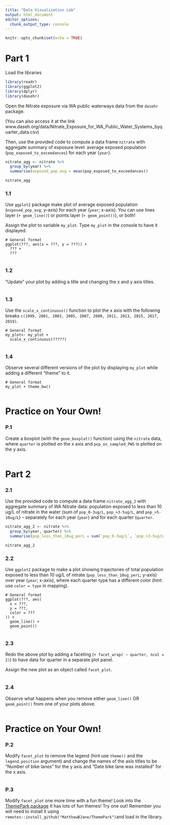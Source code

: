 ```yaml
---
title: "Data Visualization Lab"
output: html_document
editor_options: 
  chunk_output_type: console
---
```


```r
knitr::opts_chunk$set(echo = TRUE)
```

# Part 1

Load the libraries

```r
library(readr)
library(ggplot2)
library(dplyr)
library(dasehr)
```

Open the Nitrate exposure via WA public waterways data from the `dasehr` package.

(You can also access it at the link www.daseh.org/data/Nitrate_Exposure_for_WA_Public_Water_Systems_byquarter_data.csv)

Then, use the provided code to compute a data frame `nitrate` with aggregate summary of exposure level: average exposed population  (`pop_exposed_to_exceedances`) for each year (`year`). 

```r

nitrate_agg <- nitrate %>%
  group_by(year) %>%
  summarise(exposed_pop_avg = mean(pop_exposed_to_exceedances))

nitrate_agg
```

### 1.1

Use `ggplot2` package make plot of average exposed population (`exposed_pop_avg`; y-axis) for each year (`year`; x-axis). You can use lines layer (`+ geom_line()`) or points layer (`+ geom_point()`), or both!

Assign the plot to variable `my_plot`. Type `my_plot` in the console to have it displayed.

```
# General format
ggplot(???, aes(x = ???, y = ???)) +
  ??? +
  ???
```

```r


```

### 1.2

"Update" your plot by adding a title and changing the x and y axis titles. 

```r

```

### 1.3

Use the `scale_x_continuous()` function to plot the x axis with the following breaks `c(1999, 2001, 2003, 2005, 2007, 2009, 2011, 2013, 2015, 2017, 2019)`. 

```
# General format
my_plot<- my_plot +
  scale_x_continuous(?????)
```

```r

```

### 1.4

Observe several different versions of the plot by displaying `my_plot` while adding a different "theme" to it. 

```
# General format
my_plot + theme_bw()
```

```r

```


# Practice on Your Own!

### P.1

Create a boxplot (with the `geom_boxplot()` function) using the `nitrate` data, where `quarter` is plotted on the x axis and `pop_on_sampled_PWS` is plotted on the y axis. 

```r

```


# Part 2

### 2.1

Use the provided code to compute a data frame `nitrate_agg_2` with aggregate summary of WA Nitrate data: population exposed to less than 10 ug/L of nitrate in the water (sum of `pop_0-3ug/L`, `pop_>3-5ug/L`, and `pop_>5-10ug/L`) -- separately for each year (`year`) and for each quarter (`quarter`. 

```r

nitrate_agg_2 <- nitrate %>%
  group_by(year, quarter) %>%
  summarise(pop_less_than_10ug_perL = sum(`pop_0-3ug/L`, `pop_>3-5ug/L`, `pop_>5-10ug/L`))

nitrate_agg_2
```

### 2.2

Use `ggplot2` package to make a plot showing trajectories of total population exposed to less than 10 ug/L of nitrate (`pop_less_than_10ug_perL`; y-axis) over year (`year`; x-axis), where each quarter type has a different color (hint: use `color = type` in mapping).

```
# General format
ggplot(???, aes(
  x = ???,
  y = ???,
  color = ???
)) +
  geom_line() +
  geom_point()
```

```r

```

### 2.3

Redo the above plot by adding a faceting  (`+ facet_wrap( ~ quarter, ncol = 2)`) to have data for quarter in a separate plot panel. 


Assign the new plot as an object called `facet_plot`.

```r

```

### 2.4

Observe what happens when you remove either `geom_line()` OR `geom_point()` from one of your plots above.

```r

```


# Practice on Your Own!

### P.2

Modify `facet_plot` to remove the legend (hint use `theme()` and the `legend.position` argument) and change the names of the axis titles to be "Number of bike lanes" for the y axis and "Date bike lane was installed" for the x axis. 

```r

```

### P.3

Modify `facet_plot` one more time with a fun theme! Look into the [ThemePark package](https://github.com/MatthewBJane/ThemePark) It has lots of fun themes! Try one out! Remember you will need to install it using `remotes::install_github("MatthewBJane/ThemePark")`and load in the library. 

```r

```
